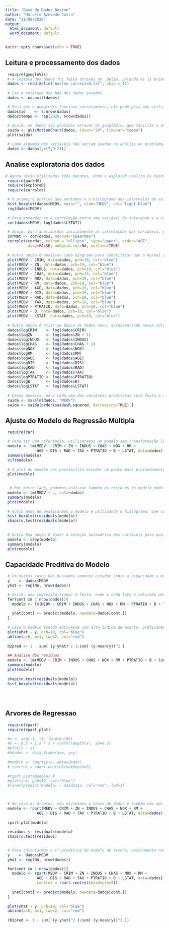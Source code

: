 ```yaml
---
title: "Base de Dados Boston"
author: "Marcelo Azevedo Costa"
date: "21/08/2020"
output:
  html_document: default
  word_document: default
---
```


```r
knitr::opts_chunk$set(echo = TRUE)
```

## Leitura e processamento dos dados

```r
 require(googleVis)
 # A leitura dos dados foi feita através do .delim, pulando as 11 primeiras linhas de modo que somente a parte dos dados seja lida.
 dados <- read.delim("boston_corrected.txt", skip = 11)
 
 # Faz a retirada dos NAs dos dados puxados
 dados <- na.omit(dados)

 # Para que o googleVis funcione corretamente, ele pede para que utilizemos duas outras colunas não presentes no arquivo, a de número da observação e uma que representa o ano quando foram feitas (por padrão, todas foram colocadas em 2020)
 dados$id    <- 1:nrow(dados)
 dados$tempo <- rep(2020, nrow(dados))
 
 # Assim, os dados são plotados através do googleVis, que facilita a análise, pois pelo navegador ele possibilita modificarmos e compararmos as variáveis do modo que desejamos, sendo muito mais fácil que montar um gráfico para comparar cada par de variáveis. Assim como a comparação das variáveis é possibilitada, também podemos identificar qual escala gera melhores resultados de comparação.
 saida <- gvisMotionChart(dados, idvar="id", timevar="tempo")
 plot(saida)

 # Como algumas das variáveis não seriam usadas na análise do problema, selecionamos também quais das colunas são de nosso interesse.
 dados <- dados[,c(7,9:21)]
```

## Analise exploratoria dos dados

```r
# Agora serão utilizados três pacotes, onde o exploreR realiza os testes de regressão linear simples, retornando uma tabela com todas os p-valores e erros quadráticos entre a variável respostas e as variáveis de interesse.
 require(packHV)
 require(exploreR)
 require(corrplot)

 # O primeiro gráfico que montamos é o histograma dos intervalos de valores do MEDV, que tem uma distribuição assimétrica, com uma cauda pesada que representa alguns imóveis com preços mais elevados. 
 hist_boxplot(dados$MEDV, main="", xlab="MEDV", col="light blue")
 rug(dados$MEDV)
 
 # Para entender se a correlação entre uma variável de interesse e a variável resposta deve ser feita com ou sem escala logaritmica, pode-se testar imprimir a correlação entre elas aplicando ou não a escala. A que apresentar o melhor resultado é a que devemos utilizar, como neste caso foi o log.
 cor(dados$MEDV, log(dados$LSTAT))

 # Assim, para analisarmos inicialmente as correlações das variáveis, podemos montar um gráfico de correlação entre elas, com o pacote corrplot. Através do gráfico, podemos perceber que existe uma colinearidade entre algumas das variáveis, enquanto outras possuem uma correlação que exisgem uma transformação. O método utilizado foi o spearman, pois ele consegue assimilar melhor as variáveis que deveriam estar na escala log.
 corMat <- cor(dados, method="spearman")
 corrplot(corMat, method = "ellipse", type="upper", order="AOE", 
          diag=FALSE, addgrid.col=NA, outline=TRUE)
 
 # Outra opção é analisar cada diagrama para identificar que a normal atende às necessidades da correlação entre a variável resposta e as variáveis de interesse. Isso possibilita que entendamos também quais dessas vereão ser repassadas para outra escala.
 plot(MEDV ~ CRIM, data=dados, pch=19, col="blue")
 plot(MEDV ~ ZN, data=dados, pch=19, col="blue")
 plot(MEDV ~ INDUS, data=dados, pch=19, col="blue")
 plot(MEDV ~ CHAS, data=dados, pch=19, col="blue")
 plot(MEDV ~ NOX, data=dados, pch=19, col="blue")
 plot(MEDV ~ RM, data=dados, pch=19, col="blue")
 plot(MEDV ~ AGE, data=dados, pch=19, col="blue")
 plot(MEDV ~ DIS, data=dados, pch=19, col="blue")
 plot(MEDV ~ RAD, data=dados, pch=19, col="blue")
 plot(MEDV ~ TAX, data=dados, pch=19, col="blue")
 plot(MEDV ~ PTRATIO, data=dados, pch=19, col="blue")
 plot(MEDV ~ B, data=dados, pch=19, col="blue")
 plot(MEDV ~ LSTAT, data=dados, pch=19, col="blue")
 
 # Outra opção é criar um banco de dados novo, acrescentando novas colunas que anexarão o logaritmo das colunas originais. Vale a pena lembrar que como algumas variáveis possuem valor ZERO, elas devem ser transformadas acrescidas de uma unidade.
 dados$logCRIM    <- log(dados$CRIM)
 dados$logZN      <- log(dados$ZN + 1)
 dados$logINDUS   <- log(dados$INDUS)
 dados$logCHAS    <- log(dados$CHAS + 1)
 dados$logNOX     <- log(dados$NOX)
 dados$logRM      <- log(dados$RM)
 dados$logAGE     <- log(dados$AGE)
 dados$logDIS     <- log(dados$DIS)
 dados$logRAD     <- log(dados$RAD)
 dados$logTAX     <- log(dados$TAX)
 dados$logPTRATIO <- log(dados$PTRATIO)
 dados$logB       <- log(dados$B)
 dados$logLSTAT   <- log(dados$LSTAT)
 
 # Dessa maneira, para cada uma das variáveis preditoras será feita a análise univariada, facilitando o descobrimento de qual deverá ser trabalhada em log, e quais possuem maior significância sobre os valores do MEDV.
 saida <- masslm(dados, "MEDV")
 saida <- saida[order(saida$R.squared, decreasing=TRUE),]
```

## Ajuste do Modelo de Regressão Múltipla

```r
 require(car)

 # Para ter uma referência, utilizaremos um modelo sem transformação logarítmica alguma, pois utilizando todo o banco de dados temos problema no cálculo do VIF. 
 modelo <- lm(MEDV ~ CRIM + ZN + INDUS + CHAS + NOX + RM + 
              AGE + DIS + RAD + TAX + PTRATIO + B + LSTAT, data=dados)
 summary(modelo)
 vif(modelo)
 
 # O plot do modelo nos possibilita estudar um pouco mais profundamente os resíduos gerados das correlações acima. A primeira e principal falha do modelo é percebida no primeiro gráfico, onde não há uma linearidade dos dados, mas sim um formato de curva representando o comportamento. No segundo gráfico também podemos perceber que os dados não seguem a distribuição normal.
 plot(modelo)
 

  # Por outro lado, podemos analizar também os resíduos do modelo onde utilizamos tanto a variável quanto o log dela. A não lineradidade dos dados pode ser percebida, porém o gráfico ainda continua com uma cauda mais pesada.
 modelo <- lm(MEDV ~ ., data=dados)
 summary(modelo)
 plot(modelo)
 
 # Outro modo de analisarmos o modelo é utilizando o histograma, que comprova os nossos gráficos anteriores onde existe uma pequena cauda à direita do gráfico. Quanto fazemos o teste de normalidade dos dados, percebemos que o p-valor é extremamente baixo, indicando uma falha no modelo por ele ter erros numa distribuição normal.
 hist_boxplot(residuals(modelo))
 shapiro.test(residuals(modelo))
 
 
 # Outra boa opção é fazer a seleção automática das variáveis para que o resultado de modelo final tenha boas variáveis, montando a combinação ótima das variáveis e seus logaritmos. A partir desse novo modelo, percebemos ainda uma pequena não linearidade e a presença da cauda nos erros.
 modelo <- step(modelo)
 summary(modelo)
 plot(modelo)
```

## Capacidade Preditiva do Modelo
```r
 # Em muitos casos não buscamos somente estudar sobre a capacidade o modelo em compreender os dados apresentados, mas também podemos buscar sua capacidade em prever quais seria uma continuação do modelo. Primeiramente o código abaixo toma a variável resposta e cria um novo vetor completo de NAs, do tamanho da observação (506).
 y    <- dados$MEDV
 yhat <- rep(NA, nrow(dados))

 # Assim, uma regressão linear é feita, onde a cada laço é retirada uma linha do modelo e então testamos se o valor de predição daquela amostra é ou não similar ao valor original.
 for(cont in 1:nrow(dados)){
   modelo <- lm(MEDV ~ CRIM + INDUS + CHAS + NOX + RM + PTRATIO + B + logCRIM + logINDUS + logRM + logDIS + logRAD + logTAX + logPTRATIO + logLSTAT, data=dados[-cont,])
   
   yhat[cont] <- predict(modelo, newdata=dados[cont,])
 }
 
 # Caso o modelo achado estivesse com alto índice de acerto, preticamente todos os dados estimados seriam iguais aos dados retirados da tabela original. 
 plot(yhat ~ y, pch=19, col="blue")
 abline(a=0, b=1, lwd=2, col="red")
 
 R2pred <- 1 - sum( (y-yhat)^2 )/sum( (y-mean(y))^2 )
 
 ## Analise dos residuos
 modelo <- lm(MEDV ~ CRIM + INDUS + CHAS + NOX + RM + PTRATIO + B + logCRIM + logINDUS + logRM + logDIS + logRAD + logTAX + logPTRATIO + logLSTAT, data=dados)
 summary(modelo)
 plot(modelo)
 
 shapiro.test(residuals(modelo))
 hist_boxplot(residuals(modelo))
 
 
 
```

## Arvores de Regressao
```r
 require(rpart)
 require(rpart.plot)

 #x <- seq(-1, +1, length=100)
 #y <- 0.5 + 1.5 * x + rnorm(length(x), sd=0.5)
 #plot(y ~ x)
 #ndados <- data.frame(x=x, y=y)
 
 #modelo <- rpart(y~x, data=dados) 
 # control = rpart.control(maxdepth=2)
 
 #rpart.plot(modelo) #
 #plot(y~x, pch=19, col="blue")
 #lines(predict(modelo) ~ ndados$x, col="red", lwd=2)


 
 # No caso as árvores, não dividimos o banco de dados e também não aplicamos transformações às variáveis do modelo. Assim, uma árvore é montada gerando os possíveis caminhos que levam a determinadas faixas de valores, levando em conta os valores apresentados pelas variáveis consideradas pelo modelo como as que mais influenciam essa variação do MEDV.
 modelo <- rpart(MEDV ~ CRIM + ZN + INDUS + CHAS + NOX + RM + 
              AGE + DIS + RAD + TAX + PTRATIO + B + LSTAT, data=dados)
 
 rpart.plot(modelo)
 
 residuos <- residuals(modelo)
 shapiro.test(residuos)

 
 # Para calcularmos o r² preditivo do modelo de árvore, basicamente realizamos as mesmas etapas do modelo anterior (da regressão linear simples). Essa etapa nos gera a validação cruzada da nossa solução. Outra boa opção que temos para melhor analisarmos o problema é em variar o número de camadas na árvore através do comando maxdepth, para assim encontrarmos qual a quantidade de ramos que otimiza nosso resultado de r² preditivo.
 y    <- dados$MEDV
 yhat <- rep(NA, nrow(dados))

 for(cont in 1:nrow(dados)){
   modelo <- rpart(MEDV ~ CRIM + ZN + INDUS + CHAS + NOX + RM + 
              AGE + DIS + RAD + TAX + PTRATIO + B + LSTAT, data=dados[-cont,],
              control = rpart.control(maxdepth=5))
   
   yhat[cont] <- predict(modelo, newdata=dados[cont,])
 }
 
 plot(yhat ~ y, pch=19, col="blue")
 abline(a=0, b=1, lwd=2, col="red")
 
 (R2pred <- 1 - sum( (y-yhat)^2 )/sum( (y-mean(y))^2 )) 
```












